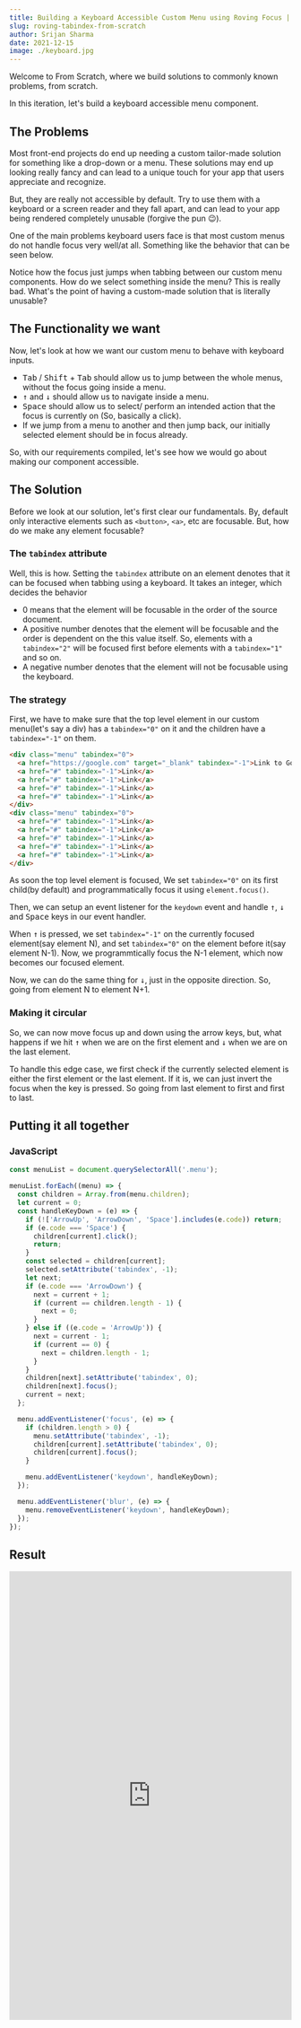 ```yaml
---
title: Building a Keyboard Accessible Custom Menu using Roving Focus | From Scratch - 1
slug: roving-tabindex-from-scratch
author: Srijan Sharma
date: 2021-12-15
image: ./keyboard.jpg
---
```


Welcome to From Scratch, where we build solutions to commonly known problems, from scratch.

In this iteration, let's build a keyboard accessible menu component.

## The Problems

Most front-end projects do end up needing a custom tailor-made solution for something like a drop-down or a menu. These solutions may end up looking really fancy and can lead to a unique touch for your app that users appreciate and recognize.

But, they are really not accessible by default. Try to use them with a keyboard or a screen reader and they fall apart, and can lead to your app being rendered completely unusable (forgive the pun 😉).

One of the main problems keyboard users face is that most custom menus do not handle focus very well/at all. Something like the behavior that can be seen below.

Notice how the focus just jumps when tabbing between our custom menu components. How do we select something inside the menu? This is really bad. What's the point of having a custom-made solution that is literally unusable?

## The Functionality we want

Now, let's look at how we want our custom menu to behave with keyboard inputs.

- <kbd>Tab</kbd> / <kbd>Shift</kbd> + <kbd>Tab</kbd> should allow us to jump between
  the whole menus, without the focus going inside a menu.
- <kbd>↑</kbd> and <kbd>↓</kbd> should allow us to navigate inside a menu.
- <kbd>Space</kbd> should allow us to select/ perform an intended action that the
  focus is currently on (So, basically a click).
- If we jump from a menu to another and then jump back, our initially selected element should be in focus already.

So, with our requirements compiled, let's see how we would go about making our component accessible.

## The Solution

Before we look at our solution, let's first clear our fundamentals. By, default only interactive elements such as `<button>`, `<a>`, etc are focusable. But, how do we make any element focusable?

### The `tabindex` attribute

Well, this is how. Setting the `tabindex` attribute on an element denotes that it can be focused when tabbing using a keyboard. It takes an integer, which decides the behavior

- 0 means that the element will be focusable in the order of the source document.
- A positive number denotes that the element will be focusable and the order is dependent on the this value itself. So, elements with a `tabindex="2"` will be focused first before elements with a `tabindex="1"` and so on.
- A negative number denotes that the element will not be focusable using the keyboard.

### The strategy

First, we have to make sure that the top level element in our custom menu(let's say a div) has a `tabindex="0"` on it and the children have a `tabindex="-1"` on them.

```html
<div class="menu" tabindex="0">
  <a href="https://google.com" target="_blank" tabindex="-1">Link to Google</a>
  <a href="#" tabindex="-1">Link</a>
  <a href="#" tabindex="-1">Link</a>
  <a href="#" tabindex="-1">Link</a>
  <a href="#" tabindex="-1">Link</a>
</div>
<div class="menu" tabindex="0">
  <a href="#" tabindex="-1">Link</a>
  <a href="#" tabindex="-1">Link</a>
  <a href="#" tabindex="-1">Link</a>
  <a href="#" tabindex="-1">Link</a>
  <a href="#" tabindex="-1">Link</a>
</div>
```

As soon the top level element is focused, We set `tabindex="0"` on its first child(by default) and programmatically focus it using `element.focus()`.

Then, we can setup an event listener for the `keydown` event and handle <kbd>↑</kbd>, <kbd>↓</kbd> and <kbd>Space</kbd> keys in our event handler.

When <kbd>↑</kbd> is pressed, we set `tabindex="-1"` on the currently focused element(say element N), and set `tabindex="0"` on the element before it(say element N-1). Now, we programmtically focus the N-1 element, which now becomes our focused element.

Now, we can do the same thing for <kbd>↓</kbd>, just in the opposite direction. So, going from element N to element N+1.

### Making it circular

So, we can now move focus up and down using the arrow keys, but, what happens if we hit <kbd>↑</kbd> when we are on the first element and <kbd>↓</kbd> when we are on the last element.

To handle this edge case, we first check if the currently selected element is either the first element or the last element. If it is, we can just invert the focus when the key is pressed. So going from last element to first and first to last.

## Putting it all together

### JavaScript

```js
const menuList = document.querySelectorAll('.menu');

menuList.forEach((menu) => {
  const children = Array.from(menu.children);
  let current = 0;
  const handleKeyDown = (e) => {
    if (!['ArrowUp', 'ArrowDown', 'Space'].includes(e.code)) return;
    if (e.code === 'Space') {
      children[current].click();
      return;
    }
    const selected = children[current];
    selected.setAttribute('tabindex', -1);
    let next;
    if (e.code === 'ArrowDown') {
      next = current + 1;
      if (current == children.length - 1) {
        next = 0;
      }
    } else if ((e.code = 'ArrowUp')) {
      next = current - 1;
      if (current == 0) {
        next = children.length - 1;
      }
    }
    children[next].setAttribute('tabindex', 0);
    children[next].focus();
    current = next;
  };

  menu.addEventListener('focus', (e) => {
    if (children.length > 0) {
      menu.setAttribute('tabindex', -1);
      children[current].setAttribute('tabindex', 0);
      children[current].focus();
    }

    menu.addEventListener('keydown', handleKeyDown);
  });

  menu.addEventListener('blur', (e) => {
    menu.removeEventListener('keydown', handleKeyDown);
  });
});
```

## Result

<iframe
  height="800"
  style="width: 100%;"
  scrolling="no"
  title="Roving focus in a custom menu"
  src="https://codepen.io/srijans38/embed/YzrpgNe?default-tab=result&theme-id=dark"
  frameborder="no"
  loading="lazy"
  allowtransparency="true"
  allowfullscreen="true"
>
  See the Pen{' '}
  <a href="https://codepen.io/srijans38/pen/YzrpgNe">
    Roving focus in a custom menu
  </a>{' '}
  by Srijan Sharma (<a href="https://codepen.io/srijans38">@srijans38</a>) on{' '}
  <a href="https://codepen.io">CodePen</a>.
</iframe>
